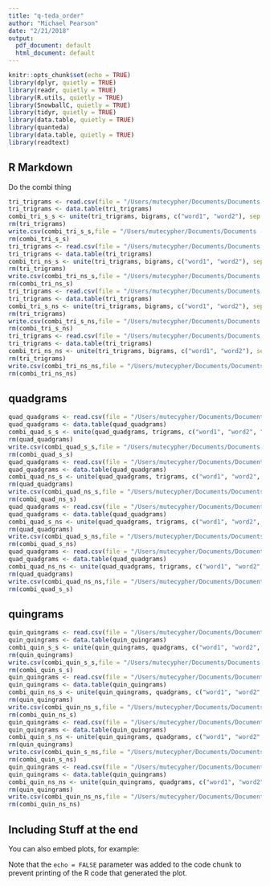 ```yaml
---
title: "q-teda_order"
author: "Michael Pearson"
date: "2/21/2018"
output:
  pdf_document: default
  html_document: default
---
```


```r
knitr::opts_chunk$set(echo = TRUE)
library(dplyr, quietly = TRUE)
library(readr, quietly = TRUE)
library(R.utils, quietly = TRUE)
library(SnowballC, quietly = TRUE)
library(tidyr, quietly = TRUE)
library(data.table, quietly = TRUE)
library(quanteda)
library(data.table, quietly = TRUE)
library(readtext)
```

## R Markdown

Do the combi thing



``` r
tri_trigrams <- read.csv(file = "/Users/mutecypher/Documents/Documents - Michael’s iMac/Coursera/Capstone Project/20sample/tri_gram_s_s.csv" ,colClasses = c( NA, NA, NA, NA) )
tri_trigrams <- data.table(tri_trigrams)
combi_tri_s_s <- unite(tri_trigrams, bigrams, c("word1", "word2"), sep = " ")
rm(tri_trigrams)
write.csv(combi_tri_s_s,file = "/Users/mutecypher/Documents/Documents - Michael’s iMac/Coursera/Capstone Project/20sample/combi_tri_s_s.csv" )
rm(combi_tri_s_s)
tri_trigrams <- read.csv(file = "/Users/mutecypher/Documents/Documents - Michael’s iMac/Coursera/Capstone Project/20sample/tri_gram_ns_s.csv" ,colClasses = c(NA, NA, NA, NA) )
tri_trigrams <- data.table(tri_trigrams)
combi_tri_ns_s <- unite(tri_trigrams, bigrams, c("word1", "word2"), sep = " ")
rm(tri_trigrams)
write.csv(combi_tri_ns_s,file = "/Users/mutecypher/Documents/Documents - Michael’s iMac/Coursera/Capstone Project/20sample/combi_tri_ns_s.csv" )
rm(combi_tri_ns_s)
tri_trigrams <- read.csv(file = "/Users/mutecypher/Documents/Documents - Michael’s iMac/Coursera/Capstone Project/20sample/tri_gram_s_ns.csv" ,colClasses = c(NA, NA, NA, NA) )
tri_trigrams <- data.table(tri_trigrams)
combi_tri_s_ns <- unite(tri_trigrams, bigrams, c("word1", "word2"), sep = " ")
rm(tri_trigrams)
write.csv(combi_tri_s_ns,file = "/Users/mutecypher/Documents/Documents - Michael’s iMac/Coursera/Capstone Project/20sample/combi_tri_s_ns.csv" )
rm(combi_tri_s_ns)
tri_trigrams <- read.csv(file = "/Users/mutecypher/Documents/Documents - Michael’s iMac/Coursera/Capstone Project/20sample/tri_gram_ns_ns.csv" ,colClasses = c(NA, NA, NA, NA) )
tri_trigrams <- data.table(tri_trigrams)
combi_tri_ns_ns <- unite(tri_trigrams, bigrams, c("word1", "word2"), sep = " ")
rm(tri_trigrams)
write.csv(combi_tri_ns_ns,file = "/Users/mutecypher/Documents/Documents - Michael’s iMac/Coursera/Capstone Project/20sample/combi_tri_ns_ns.csv" )
rm(combi_tri_ns_ns)
```

## quadgrams


``` r
quad_quadgrams <- read.csv(file = "/Users/mutecypher/Documents/Documents - Michael’s iMac/Coursera/Capstone Project/20sample/quad_gram_s_s.csv",colClasses = c( NA, NA, NA, NA,NA) )
quad_quadgrams <- data.table(quad_quadgrams)
combi_quad_s_s <- unite(quad_quadgrams, trigrams, c("word1", "word2", "word3"), sep = " ")
rm(quad_quadgrams)
write.csv(combi_quad_s_s,file = "/Users/mutecypher/Documents/Documents - Michael’s iMac/Coursera/Capstone Project/20sample/combi_quad_s_s.csv" )
rm(combi_quad_s_s)
quad_quadgrams <- read.csv(file = "/Users/mutecypher/Documents/Documents - Michael’s iMac/Coursera/Capstone Project/20sample/quad_gram_ns_s.csv",colClasses = c( NA, NA, NA, NA,NA) )
quad_quadgrams <- data.table(quad_quadgrams)
combi_quad_ns_s <- unite(quad_quadgrams, trigrams, c("word1", "word2", "word3"), sep = " ")
rm(quad_quadgrams)
write.csv(combi_quad_ns_s,file = "/Users/mutecypher/Documents/Documents - Michael’s iMac/Coursera/Capstone Project/20sample/combi_quad_ns_s.csv" )
rm(combi_quad_ns_s)
quad_quadgrams <- read.csv(file = "/Users/mutecypher/Documents/Documents - Michael’s iMac/Coursera/Capstone Project/20sample/quad_gram_s_ns.csv",colClasses = c( NA, NA, NA, NA,NA) )
quad_quadgrams <- data.table(quad_quadgrams)
combi_quad_s_ns <- unite(quad_quadgrams, trigrams, c("word1", "word2", "word3"), sep = " ")
rm(quad_quadgrams)
write.csv(combi_quad_s_ns,file = "/Users/mutecypher/Documents/Documents - Michael’s iMac/Coursera/Capstone Project/20sample/combi_quad_s_ns.csv" )
rm(combi_quad_s_ns)
quad_quadgrams <- read.csv(file = "/Users/mutecypher/Documents/Documents - Michael’s iMac/Coursera/Capstone Project/20sample/quad_gram_ns_ns.csv",colClasses = c( NA, NA, NA, NA,NA) )
quad_quadgrams <- data.table(quad_quadgrams)
combi_quad_ns_ns <- unite(quad_quadgrams, trigrams, c("word1", "word2", "word3"), sep = " ")
rm(quad_quadgrams)
write.csv(combi_quad_ns_ns,file = "/Users/mutecypher/Documents/Documents - Michael’s iMac/Coursera/Capstone Project/20sample/combi_quad_ns_ns.csv" )
rm(combi_quad_s_s)
```

## quingrams

``` r
quin_quingrams <- read.csv(file = "/Users/mutecypher/Documents/Documents - Michael’s iMac/Coursera/Capstone Project/20sample/quin_gram_s_s.csv",colClasses = c( NA, NA, NA, NA,NA) )
quin_quingrams <- data.table(quin_quingrams)
combi_quin_s_s <- unite(quin_quingrams, quadgrams, c("word1", "word2", "word3", "word4"), sep = " ")
rm(quin_quingrams)
write.csv(combi_quin_s_s,file = "/Users/mutecypher/Documents/Documents - Michael’s iMac/Coursera/Capstone Project/20sample/combi_quin_s_s.csv" )
rm(combi_quin_s_s)
quin_quingrams <- read.csv(file = "/Users/mutecypher/Documents/Documents - Michael’s iMac/Coursera/Capstone Project/20sample/quin_gram_ns_s.csv",colClasses = c( NA, NA, NA, NA,NA) )
quin_quingrams <- data.table(quin_quingrams)
combi_quin_ns_s <- unite(quin_quingrams, quadgrams, c("word1", "word2", "word3", "word4"), sep = " ")
rm(quin_quingrams)
write.csv(combi_quin_ns_s,file = "/Users/mutecypher/Documents/Documents - Michael’s iMac/Coursera/Capstone Project/20sample/combi_quin_ns_s.csv" )
rm(combi_quin_ns_s)
quin_quingrams <- read.csv(file = "/Users/mutecypher/Documents/Documents - Michael’s iMac/Coursera/Capstone Project/20sample/quin_gram_s_ns.csv",colClasses = c( NA, NA, NA, NA,NA) )
quin_quingrams <- data.table(quin_quingrams)
combi_quin_s_ns <- unite(quin_quingrams, quadgrams, c("word1", "word2", "word3", "word4"), sep = " ")
rm(quin_quingrams)
write.csv(combi_quin_s_ns,file = "/Users/mutecypher/Documents/Documents - Michael’s iMac/Coursera/Capstone Project/20sample/combi_quin_s_ns.csv" )
rm(combi_quin_s_ns)
quin_quingrams <- read.csv(file = "/Users/mutecypher/Documents/Documents - Michael’s iMac/Coursera/Capstone Project/20sample/quin_gram_ns_ns.csv",colClasses = c( NA, NA, NA, NA,NA) )
quin_quingrams <- data.table(quin_quingrams)
combi_quin_ns_ns <- unite(quin_quingrams, quadgrams, c("word1", "word2", "word3", "word4"), sep = " ")
rm(quin_quingrams)
write.csv(combi_quin_ns_ns,file = "/Users/mutecypher/Documents/Documents - Michael’s iMac/Coursera/Capstone Project/20sample/combi_quin_ns_ns.csv")
rm(combi_quin_ns_ns)

```

## Including Stuff at the end

You can also embed plots, for example:


Note that the `echo = FALSE` parameter was added to the code chunk to prevent printing of the R code that generated the plot.
